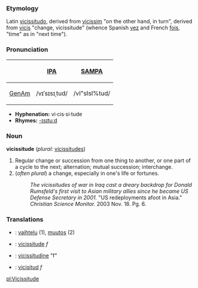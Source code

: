 ===Etymology===
Latin [[vicissitudo]], derived from [[vicissim]] "on the other hand, in turn", derived from [[vicis]] "change, vicissitude" (whence Spanish [[vez]] and French [[fois]], "time" as in "next time").

===Pronunciation===
{| border=1 cellpadding=5
! !! [[w:IPA|IPA]] !! [[w:SAMPA|SAMPA]]
|-
! [[GenAm]]
| /vɪˈsɪsɪˌtud/ || /vI"sIsI%tud/
|}

*'''Hyphenation:''' vi·cis·si·tude
*'''Rhymes:''' [[Rhymes:English:-ɪsɪtuːd|-ɪsɪtuːd]]

===Noun===
'''vicissitude''' (''plural:'' [[vicissitudes]])
# Regular change or succession from one thing to another, or one part of a cycle to the next; alternation; mutual succession; interchange.
# (''often plural'') a change, especially in one's life or fortunes.
#:''The vicissitudes of war in Iraq cast a dreary backdrop for Donald Rumsfeld's first visit to Asian military allies since he became US Defense Secretary in 2001.'' "US redeployments afoot in Asia." ''Christian Science Monitor.'' 2003 Nov. 18. Pg. 6.

<!-- modified Webster 1913 defs -->

===Translations===
*{{fi}}: [[vaihtelu]] (1), [[muutos]] (2)
*{{fr}}: [[vicissitude]] ''f''
*{{it}}: [[vicissitudine]] "f"
*{{es}}: [[vicisitud]] ''f''

[[pl:Vicissitude]]